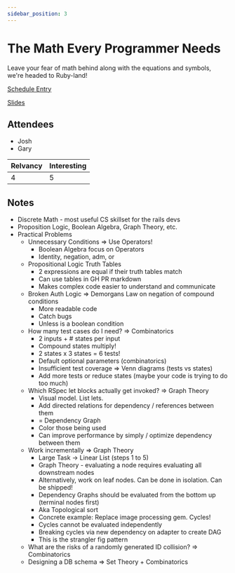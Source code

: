 ```yaml
---
sidebar_position: 3
---
```



# The Math Every Programmer Needs

Leave your fear of math behind along with the equations and symbols, we're headed to Ruby-land!

<Speaker
  name='Joël Quenneville'
  position='Principal Developer at thoughtbot'
  imageUrl='https://sessionize.com/image/7bc9-400o400o2-WVvfdFvH3gTweWkfEQCd21.jpg'
/>

[Schedule Entry](https://railsconf2023.sessionize.com/session/453592)

[Slides](https://speakerdeck.com/joelq/the-math-every-programmer-needs)

## Attendees
* Josh
* Gary

| Relvancy    | Interesting |
| ----------- | ----------- |
| 4           | 5           |

## Notes

* Discrete Math - most useful CS skillset for the rails devs
* Proposition Logic, Boolean Algebra, Graph Theory, etc.
* Practical Problems
  * Unnecessary Conditions => Use Operators!
    * Boolean Algebra focus on Operators
    * Identity, negation, adm, or
  * Propositional Logic Truth Tables
    * 2 expressions are equal if their truth tables match
    * Can use tables in GH PR markdown
    * Makes complex code easier to understand and communicate
  * Broken Auth Logic => Demorgans Law on negation of compound conditions
    * More readable code
    * Catch bugs
    * Unless is a boolean condition
  * How many test cases do I need?  => Combinatorics
    * 2 inputs + # states per input
    * Compound states multiply!
    * 2 states x 3 states = 6 tests!
    * Default optional parameters (combinatorics)
    * Insufficient test coverage => Venn diagrams (tests vs states)
    * Add more tests or reduce states (maybe your code is trying to do too much)
  * Which RSpec let blocks actually get invoked? => Graph Theory
    * Visual model. List lets.
    * Add directed relations for dependency / references between them
    * = Dependency Graph
    * Color those being used
    * Can improve performance by simply / optimize dependency between them
  * Work incrementally => Graph Theory
    * Large Task -> Linear List (steps 1 to 5)
    * Graph Theory - evaluating a node requires evaluating all downstream nodes
    * Alternatively, work on leaf nodes. Can be done in isolation. Can be shipped!
    * Dependency Graphs should be evaluated from the bottom up (terminal nodes first)
    * Aka Topological sort
    * Concrete example: Replace image processing gem. Cycles!
    * Cycles cannot be evaluated independently
    * Breaking cycles via new dependency on adapter to create DAG
    * This is the strangler fig pattern
  * What are the risks of a randomly generated ID collision? => Combinatorics
  * Designing a DB schema => Set Theory + Combinatorics
